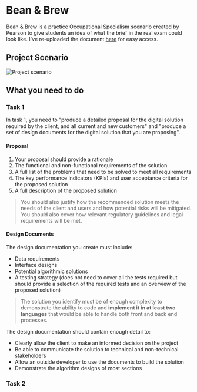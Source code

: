 # Bean & Brew

Bean & Brew is a practice Occupational Specialism scenario created by Pearson to give students an idea of what the brief in the real exam could look like. I've re-uploaded the document [here](/osc/BandB_Brief.pdf) for easy access.

## Project Scenario
![Project scenario](/osc/BandB_Scenario.png)

## What you need to do

### Task 1
In task 1, you need to "produce a detailed proposal for the digital solution required by the client, and all current and new customers" and "produce a set of design documents for the digital solution that you are proposing".

#### Proposal
1. Your proposal should provide a rationale
2. The functional and non-functional requirements of the solution
3. A full list of the problems that need to be solved to meet all requirements
4. The key performance indicators (KPIs) and user acceptance criteria for the proposed solution
5. A full description of the proposed solution

> You should also justify how the recommended solution meets the needs of the client and users and how potential risks will be mitigated. You should also cover how relevant regulatory guidelines and legal requirements will be met.

#### Design Documents
The design documentation you create must include:
- Data requirements
- Interface designs
- Potential algorithmic solutions
- A testing strategy (does not need to cover all the tests required but should provide a selection of the required tests and an overview of the proposed solution)

> The solution you identify must be of enough complexity to demonstrate the ability to code and **implement it in at least two languages** that would be able to handle both front and back end processes.

The design documentation should contain enough detail to:
- Clearly allow the client to make an informed decision on the project
- Be able to communicate the solution to technical and non-technical stakeholders
- Allow an outside developer to use the documents to build the solution
- Demonstrate the algorithm designs of most sections

### Task 2
